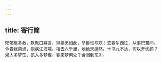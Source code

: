```yaml
---
---
---
```

title: 寄行简
---



郁郁眉多敛，默默口寡言。岂是愿如此，举目谁与欢！去春尔西征，从事巴蜀间。今春我南谪，抱疾江海壖。相去六千里，地绝天邈然。十书九不达，何以开忧颜？渴人多梦饮，饥人多梦餐。春来梦何处？合眼到东川。
